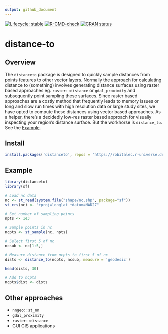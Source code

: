 ```yaml
---
output: github_document
---
```


<!-- badges: start -->
[![Lifecycle: stable](https://img.shields.io/badge/lifecycle-stable-green.svg)](https://lifecycle.r-lib.org/articles/stages.html#experimental)
[![R-CMD-check](https://github.com/robitalec/distance-to/workflows/R-CMD-check/badge.svg)](https://github.com/robitalec/distance-to/actions)
[![CRAN status](https://www.r-pkg.org/badges/version/distanceto)](https://cran.r-project.org/package=distanceto)
<!-- badges: end -->
  
# distance-to

## Overview

The `distanceto` package is designed to quickly sample distances from points
features to other vector layers. Normally the approach for calculating distance 
to (something) involves generating distance surfaces using raster based approaches 
eg. `raster::distance` or `gdal_proximity` and subsequently point sampling these 
surfaces. Since raster based approaches are a costly method that frequently leads
to memory issues or long and slow run times with high resolution data or large 
study sites, we have opted to compute these distances using vector based 
approaches. As a helper, there's a decidedly low-res raster based approach for 
visually inspecting your region's distance surface. But the workhorse is 
`distance_to`. See the [Example](#example). 


## Install
```r
install.packages('distanceto', repos = 'https://robitalec.r-universe.dev')
```


## Example
```r
library(distanceto)
library(sf)

# Load nc data
nc <- st_read(system.file("shape/nc.shp", package="sf"))
st_crs(nc) <- "+proj=longlat +datum=NAD27"

# Set number of sampling points
npts <- 1e3

# Sample points in nc
ncpts <- st_sample(nc, npts)

# Select first 5 of nc
ncsub <- nc[1:5,]

# Measure distance from ncpts to first 5 of nc
dists <- distance_to(ncpts, ncsub, measure = 'geodesic')

head(dists, 30)

# Add to ncpts
ncpts$dist <- dists
```



## Other approaches

* `nngeo::st_nn`
* `gdal_proximity`
* `raster::distance`
* GUI GIS applications
